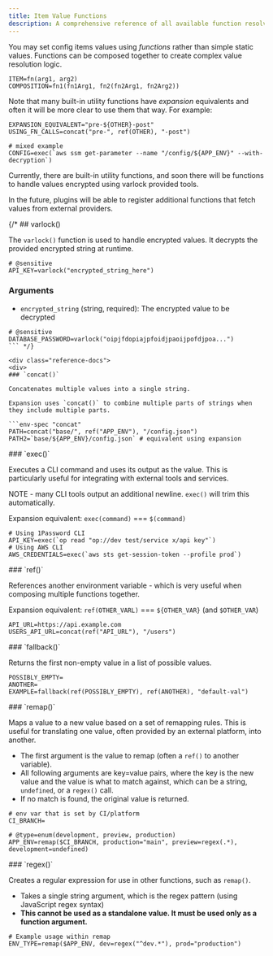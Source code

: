 ```yaml
---
title: Item Value Functions
description: A comprehensive reference of all available function resolvers in varlock
---
```


You may set config items values using _functions_ rather than simple static values. Functions can be composed together to create complex value resolution logic.
```env-spec
ITEM=fn(arg1, arg2)
COMPOSITION=fn1(fn1Arg1, fn2(fn2Arg1, fn2Arg2))
```


Note that many built-in utility functions have _expansion_ equivalents and often it will be more clear to use them that way. For example:
```env-spec
EXPANSION_EQUIVALENT="pre-${OTHER}-post"
USING_FN_CALLS=concat("pre-", ref(OTHER), "-post")

# mixed example
CONFIG=exec(`aws ssm get-parameter --name "/config/${APP_ENV}" --with-decryption`)
```





Currently, there are built-in utility functions, and soon there will be functions to handle values encrypted using varlock provided tools.

In the future, plugins will be able to register additional functions that fetch values from external providers.





{/* ## varlock()

The `varlock()` function is used to handle encrypted values. It decrypts the provided encrypted string at runtime.

```env-spec
# @sensitive
API_KEY=varlock("encrypted_string_here")
```

### Arguments
- `encrypted_string` (string, required): The encrypted value to be decrypted

```env-spec
# @sensitive
DATABASE_PASSWORD=varlock("oipjfdopiajpfoidjpaoijpofdjpoa...")
``` */}

<div class="reference-docs">
<div>
### `concat()`

Concatenates multiple values into a single string.

Expansion uses `concat()` to combine multiple parts of strings when they include multiple parts.

```env-spec "concat"
PATH=concat("base/", ref("APP_ENV"), "/config.json")
PATH2=`base/${APP_ENV}/config.json` # equivalent using expansion
```
</div>

<div>
### `exec()`

Executes a CLI command and uses its output as the value. This is particularly useful for integrating with external tools and services.

NOTE - many CLI tools output an additional newline. `exec()` will trim this automatically.

Expansion equivalent: `exec(command)` === `$(command)`

```env-spec "exec"
# Using 1Password CLI
API_KEY=exec(`op read "op://dev test/service x/api key"`)
# Using AWS CLI
AWS_CREDENTIALS=exec(`aws sts get-session-token --profile prod`)
```
</div>

<div>
### `ref()`

References another environment variable - which is very useful when composing multiple functions together.

Expansion equivalent: `ref(OTHER_VARL)` === `${OTHER_VAR}` (and `$OTHER_VAR`)

```env-spec "ref"
API_URL=https://api.example.com
USERS_API_URL=concat(ref("API_URL"), "/users")
```
</div>

<div>
### `fallback()`

Returns the first non-empty value in a list of possible values.

```env-spec "fallback"
POSSIBLY_EMPTY=
ANOTHER=
EXAMPLE=fallback(ref(POSSIBLY_EMPTY), ref(ANOTHER), "default-val")
```
</div>

<div>
### `remap()`

Maps a value to a new value based on a set of remapping rules. This is useful for translating one value, often provided by an external platform, into another.

- The first argument is the value to remap (often a `ref()` to another variable).
- All following arguments are key=value pairs, where the key is the new value and the value is what to match against, which can be a string, `undefined`, or a `regex()` call.
- If no match is found, the original value is returned.

```env-spec "remap"
# env var that is set by CI/platform
CI_BRANCH=

# @type=enum(development, preview, production)
APP_ENV=remap($CI_BRANCH, production="main", preview=regex(.*), development=undefined)
```
</div>

<div>
### `regex()`

Creates a regular expression for use in other functions, such as `remap()`.

- Takes a single string argument, which is the regex pattern (using JavaScript regex syntax)
- **This cannot be used as a standalone value. It must be used only as a function argument.**

```env-spec "regex"
# Example usage within remap
ENV_TYPE=remap($APP_ENV, dev=regex("^dev.*"), prod="production")
```
</div>
</div>
